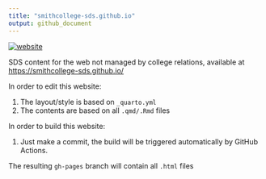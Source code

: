 ```yaml
---
title: "smithcollege-sds.github.io"
output: github_document
---
```


  <!-- badges: start -->
  [![website](https://github.com/SmithCollege-SDS/smithcollege-sds.github.io/actions/workflows/quarto.yaml/badge.svg)](https://github.com/SmithCollege-SDS/smithcollege-sds.github.io/actions/workflows/quarto.yaml)
  <!-- badges: end -->


SDS content for the web not managed by college relations, available at <https://smithcollege-sds.github.io/>

In order to edit this website:

1. The layout/style is based on `_quarto.yml`
1. The contents are based on all `.qmd/.Rmd` files

In order to build this website:

1. Just make a commit, the build will be triggered automatically by GitHub Actions.

The resulting `gh-pages` branch will contain all `.html` files
